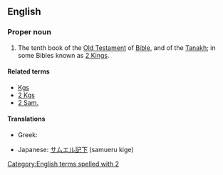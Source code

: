 ==English==
{{book of the Bible|Books of Samuel}}

===Proper noun===
{{en-proper noun}}

# {{context|biblical}}  The tenth book of the [[Old Testament]] of [[Bible]], and of the [[Tanakh]]; in some Bibles known as [[2 Kings]].

====Related terms====
* [[Kgs]]
* [[2 Kgs]]
* [[2 Sam.]]

====Translations====
{{trans-top|book of the Bible}}
* Greek: {{t-|el|Β' Σαμουήλ||tr=B' Samouíl|sc=Grek}}
{{trans-mid}}
* Japanese: [[サムエル記下]] (samueru kige)
{{trans-bottom}}

[[Category:English terms spelled with 2]]